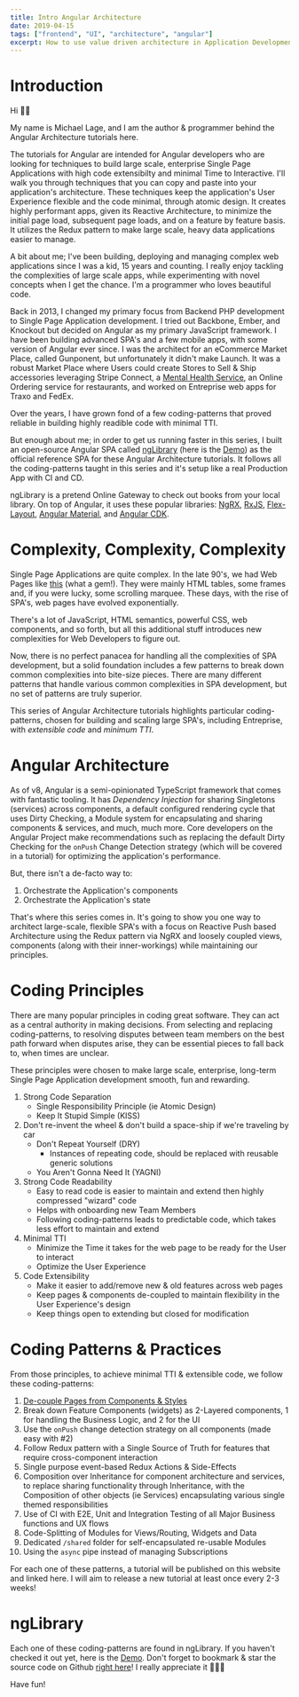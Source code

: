 ```yaml
---
title: Intro Angular Architecture
date: 2019-04-15
tags: ["frontend", "UI", "architecture", "angular"]
excerpt: How to use value driven architecture in Application Development with an enterprise Redux example
---
```


# Introduction

Hi 🙋‍♂️ 

My name is Michael Lage, and I am the author & programmer behind the Angular Architecture tutorials here. 

The tutorials for Angular are intended for Angular developers who are looking for techniques to build large scale, enterprise Single Page Applications with high code extensibilty and minimal Time to Interactive. I'll walk you through techniques that you can copy and paste into your application's architecture. These techniques keep the application's User Experience flexible and the code minimal, through atomic design. It creates highly performant apps, given its Reactive Architecture, to minimize the initial page load, subsequent page loads, and on a feature by feature basis. It utilizes the Redux pattern to make large scale, heavy data applications easier to manage.

A bit about me; I've been building, deploying and managing complex web applications since I was a kid, 15 years and counting. I really enjoy tackling the complexities of large scale apps, while experimenting with novel concepts when I get the chance. I'm a programmer who loves beautiful code.

Back in 2013, I changed my primary focus from Backend PHP development to Single Page Application development. I tried out Backbone, Ember, and Knockout but decided on Angular as my primary JavaScript framework. I have been building advanced SPA's and a few mobile apps, with some version of Angular ever since. I was the architect for an eCommerce Market Place, called Gunponent, but unfortunately it didn't make Launch. It was a robust Market Place where Users could create Stores to Sell & Ship accessories leveraging Stripe Connect, a [Mental Health Service](https://howyoufeel.in), an Online Ordering service for restaurants, and worked on Entreprise web apps for Traxo and FedEx.

Over the years, I have grown fond of a few coding-patterns that proved reliable in building highly readible code with minimal TTI.

But enough about me; in order to get us running faster in this series, I built an open-source Angular SPA called [ngLibrary](https://github.com/mrWh1te/ngLibrary) (here is the [Demo](https://nglibrary-demo.netlify.com/)) as the official reference SPA for these Angular Architecture tutorials. It follows all the coding-patterns taught in this series and it's setup like a real Production App with CI and CD. 

ngLibrary is a pretend Online Gateway to check out books from your local library. On top of Angular, it uses these popular libraries: [NgRX](https://ngrx.io), [RxJS](https://github.com/ReactiveX/rxjs), [Flex-Layout](https://github.com/angular/flex-layout), [Angular Material](https://material.angular.io/), and [Angular CDK](https://material.angular.io/cdk/categories).

# Complexity, Complexity, Complexity

Single Page Applications are quite complex. In the late 90's, we had Web Pages like [this](https://www.spacejam.com/) (what a gem!). They were mainly HTML tables, some frames and, if you were lucky, some scrolling marquee. These days, with the rise of SPA's, web pages have evolved exponentially. 

There's a lot of JavaScript, HTML semantics, powerful CSS, web components, and so forth, but all this additional stuff introduces new complexities for Web Developers to figure out. 

Now, there is no perfect panacea for handling all the complexities of SPA development, but a solid foundation includes a few patterns to break down common complexities into bite-size pieces. There are many different patterns that handle various common complexities in SPA development, but no set of patterns are truly superior. 

This series of Angular Architecture tutorials highlights particular coding-patterns, chosen for building and scaling large SPA's, including Entreprise, with *extensible code* and *minimum TTI*. 

# Angular Architecture

As of v8, Angular is a semi-opinionated TypeScript framework that comes with fantastic tooling. It has *Dependency Injection* for sharing Singletons (services) across components, a default configured rendering cycle that uses Dirty Checking, a Module system for encapsulating and sharing components & services, and much, much more. Core developers on the Angular Project make recommendations such as replacing the default Dirty Checking for the `onPush` Change Detection strategy (which will be covered in a tutorial) for optimizing the application's performance. 

But, there isn't a de-facto way to:
1. Orchestrate the Application's components
2. Orchestrate the Application's state

That's where this series comes in. It's going to show you one way to architect large-scale, flexible SPA's with a focus on Reactive Push based Architecture using the Redux pattern via NgRX and loosely coupled views, components (along with their inner-workings) while maintaining our principles.

# Coding Principles

There are many popular principles in coding great software. They can act as a central authority in making decisions. From selecting and replacing coding-patterns, to resolving disputes between team members on the best path forward when disputes arise, they can be essential pieces to fall back to, when times are unclear.

These principles were chosen to make large scale, enterprise, long-term Single Page Application development smooth, fun and rewarding.

1. Strong Code Separation
    - Single Responsibility Principle (ie Atomic Design)
    - Keep It Stupid Simple (KISS)
2. Don't re-invent the wheel & don't build a space-ship if we're traveling by car
    - Don't Repeat Yourself (DRY)
        - Instances of repeating code, should be replaced with reusable generic solutions
    - You Aren't Gonna Need It (YAGNI)
3. Strong Code Readability
    - Easy to read code is easier to maintain and extend then highly compressed "wizard" code
    - Helps with onboarding new Team Members
    - Following coding-patterns leads to predictable code, which takes less effort to maintain and extend
4. Minimal TTI
    - Minimize the Time it takes for the web page to be ready for the User to interact
    - Optimize the User Experience
5. Code Extensibility
    - Make it easier to add/remove new & old features across web pages
    - Keep pages & components de-coupled to maintain flexibility in the User Experience's design
    - Keep things open to extending but closed for modification

# Coding Patterns & Practices

From those principles, to achieve minimal TTI & extensible code, we follow these coding-patterns:

1. [De-couple Pages from Components & Styles](de-couple-pages-components-styles)
2. Break down Feature Components (widgets) as 2-Layered components, 1 for handling the Business Logic, and 2 for the UI 
3. Use the `onPush` change detection strategy on all components (made easy with #2)
4. Follow Redux pattern with a Single Source of Truth for features that require cross-component interaction 
5. Single purpose event-based Redux Actions & Side-Effects
6. Composition over Inheritance for component architecture and services, to replace sharing functionality through Inheritance, with the Composition of other objects (ie Services) encapsulating various single themed responsibilities
7. Use of CI with E2E, Unit and Integration Testing of all Major Business functions and UX flows
8. Code-Splitting of Modules for Views/Routing, Widgets and Data
9. Dedicated `/shared` folder for self-encapsulated re-usable Modules
10. Using the `async` pipe instead of managing Subscriptions

For each one of these patterns, a tutorial will be published on this website and linked here. I will aim to release a new tutorial at least once every 2-3 weeks!

# ngLibrary

Each one of these coding-patterns are found in ngLibrary. If you haven't checked it out yet, here is the [Demo](https://nglibrary-demo.netlify.com/). Don't forget to bookmark & star the source code on Github [right here](https://github.com/mrWh1te/ngLibrary)! I really appreciate it 🎇🙏😊

Have fun!
